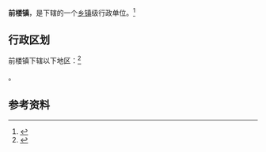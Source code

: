 {{中国乡级行政区|35/06/26/105/000}}

'''前楼镇'''，是{{PRC admin/fullname|35/06/26/105/000|3}}下辖的一个[[乡镇|乡镇]]级行政单位。<ref>{{PRC admin/ref sgc|{{PRC admin/parent|35/06/26/105/000}}}}</ref>

== 行政区划 ==

前楼镇下辖以下地区：<ref>{{PRC admin/ref sgc|35/06/26/105/000}}</ref>

{{PRC admin/children|35/06/26/105/000}}。

== 参考资料 ==

{{reflist}}

{{行政区划小作品}}
{{PRC admin/navcat|35/06/26/105/000}}
